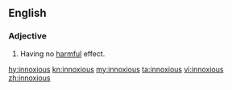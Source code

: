 ==English==

===Adjective===
{{head|en|adjective}}

# Having no [[harmful]] effect.

[[hy:innoxious]]
[[kn:innoxious]]
[[my:innoxious]]
[[ta:innoxious]]
[[vi:innoxious]]
[[zh:innoxious]]